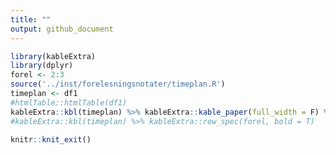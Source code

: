 ```yaml
---
title: ""
output: github_document
---
```



```r
library(kableExtra)
library(dplyr)
forel <- 2:3
source('../inst/forelesningsnotater/timeplan.R')
timeplan <- df1
#htmlTable::htmlTable(df1)
kableExtra::kbl(timeplan) %>% kableExtra::kable_paper(full_width = F) %>% kableExtra::row_spec(forel, bold = T)
#kableExtra::kbl(timeplan) %>% kableExtra::row_spec(forel, bold = T)
```

```r
knitr::knit_exit()
```


